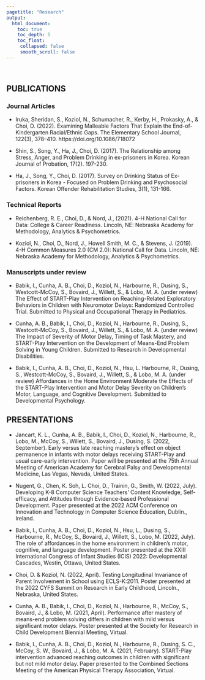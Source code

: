 ```yaml
---
pagetitle: "Research"
output:
  html_document:
    toc: true
    toc_depth: 5
    toc_float:
     collapsed: false
     smooth_scroll: false
---
```


<!-- navbar added -->

<link rel="stylesheet" href="styles.css" type="text/css">
<link rel="stylesheet" href="site_libs/academicons-1.9.1/css/academicons.min.css"/>

<br>

## PUBLICATIONS

### Journal Articles

- Iruka, Sheridan, S., Koziol, N., Schumacher, R., Kerby, H., Prokasky, A., & Choi, D. (2022). Examining Malleable Factors That Explain the End-of-Kindergarten Racial/Ethnic Gaps. The Elementary School Journal, 122(3), 378–410. https://doi.org/10.1086/718072

- Shin, S., Song, Y., Ha, J., Choi, D. (2017). The Relationship among Stress, Anger, and Problem Drinking in ex-prisoners in Korea. Korean Journal of Probation, 17(2). 197-230. 

- Ha, J., Song, Y., Choi, D. (2017). Survey on Drinking Status of Ex-prisoners in Korea - Focused on Problem Drinking and Psychosocial Factors. Korean Offender Rehabilitation Studies, 3(1), 131-166. 

### Technical Reports

- Reichenberg, R. E., Choi, D., & Nord, J., (2021). 4-H National Call for Data: College & Career Readiness. Lincoln, NE: Nebraska Academy for Methodology, Analytics & Psychometrics.

- Koziol, N., Choi, D., Nord, J., Howell Smith, M. C., & Stevens, J. (2019). 4-H Common Measures 2.0 (CM 2.0): National Call for Data. Lincoln, NE: Nebraska Academy for Methodology, Analytics & Psychometrics.


### Manuscripts under review

- Babik, I., Cunha, A. B., Choi, D., Koziol, N., Harbourne, R., Dusing, S., Westcott-McCoy, S., Bovaird, J., Willett, S., & Lobo, M. A. (under review) The Effect of START-Play Intervention on Reaching-Related Exploratory Behaviors in Children with Neuromotor Delays: Randomized Controlled Trial. Submitted to Physical and Occupational Therapy in Pediatrics.

- Cunha, A. B., Babik, I., Choi, D., Koziol, N., Harbourne, R., Dusing, S., Westcott-McCoy, S., Bovaird, J., Willett, S., & Lobo, M. A. (under review) The Impact of Severity of Motor Delay, Timing of Task Mastery, and START-Play Intervention on the Development of Means-End Problem Solving in Young Children. Submitted to Research in Developmental Disabilities.

- Babik, I., Cunha, A. B., Choi, D., Koziol, N., Hsu, L. Harbourne, R., Dusing, S., Westcott-McCoy, S., Bovaird, J., Willett, S., & Lobo, M. A. (under review) Affordances in the Home Environment Moderate the Effects of the START-Play Intervention and Motor Delay Severity on Children’s Motor, Language, and Cognitive Development. Submitted to Developmental Psychology.


## PRESENTATIONS

- Jancart, K. L., Cunha, A. B., Babik, I., Choi, D., Koziol, N., Harbourne, R., Lobo, M., McCoy, S., Willett, S., Bovaird, J., Dusing, S. (2022, September).  Early versus late reaching mastery’s effect on object permanence in infants with motor delays receiving START-Play and usual care-early intervention. Paper will be presented at the 75th Annual Meeting of American Academy for Cerebral Palsy and Developmental Medicine, Las Vegas, Nevada, United States.

- Nugent, G., Chen, K. Soh, L. Choi, D., Trainin, G., Smith, W. (2022, July). Developing K-8 Computer Science Teachers’ Content Knowledge, Self-efficacy, and Attitudes through Evidence-based Professional Development. Paper presented at the 2022 ACM Conference on Innovation and Technology in Computer Science Education, Dublin., Ireland.

- Babik, I., Cunha, A. B., Choi, D., Koziol, N., Hsu, L., Dusing, S., Harbourne, R., McCoy, S., Bovaird, J., Willett, S., Lobo, M. (2022, July). The role of affordances in the home environment in children's motor, cognitive, and language development. Poster presented at the XXIII International Congress of Infant Studies (ICIS) 2022: Developmental Cascades, Westin, Ottawa, United States.

- Choi, D. & Koziol, N. (2022, April). Testing Longitudinal Invariance of Parent Involvement in School using ECLS-K:2011. Poster presented at the 2022 CYFS Summit on Research in Early Childhood, Lincoln., Nebraska, United States.

- Cunha, A. B., Babik, I., Choi, D., Koziol, N., Harbourne, R., McCoy, S., Bovaird, J., & Lobo, M. (2021, April). Performance after mastery of means-end problem solving differs in children with mild versus significant motor delays. Poster presented at the Society for Research in Child Development Biennial Meeting, Virtual.

- Babik, I., Cunha, A. B., Choi, D., Koziol, N., Harbourne, R., Dusing, S. C., McCoy, S. W., Bovaird, J., & Lobo, M. A. (2021, February). START-Play intervention advanced reaching outcomes in children with significant but not mild motor delay. Paper presented to the Combined Sections Meeting of the American Physical Therapy Association, Virtual.




